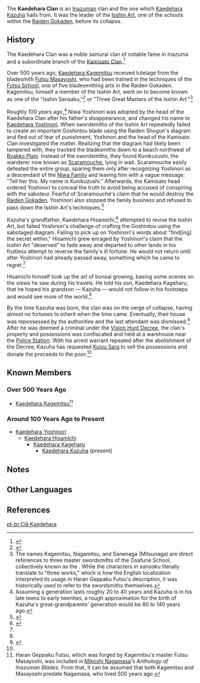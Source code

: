 {{Terminology Infobox
|image        = Kaedehara Clan.png
|type         = Families
|type2        = Inazuma Clans
|affiliation  = Raiden Gokaden
|affiliation2 = Isshin Art
}}
The '''Kaedehara Clan''' is an [[Inazuma]]n clan and the one which [[Kaedehara Kazuha]] hails from. It was the leader of the [[Isshin Art]], one of the schools within the [[Raiden Gokaden]], before its collapse.

==History==
The Kaedehara Clan was a noble samurai clan of notable fame in Inazuma and a subordinate branch of the [[Kamisato Clan]].<ref>{{Ref/VO|Kamisato Ayato|About Kaedehara Kazuha}}</ref>

Over 500 years ago, [[Kaedehara Kagemitsu]] received tutelage from the bladesmith [[Futsu Masayoshi]], who had been trained in the techniques of the [[Futsu School]], one of five bladesmithing arts in the Raiden Gokaden. Kagemitsu, himself a member of the Isshin Art, went on to become known as one of the "Isshin Sansaku,"<ref>{{Ref/Weapon|Haran Geppaku Futsu|Lore}}</ref> or "Three Great Masters of the Isshin Art."<ref group="Note">The names Kagemitsu, Nagamitsu, and Sanenaga (Mitsunaga) are direct references to three master swordsmiths of the Osafune School, collectively known as the {{lang|"Three Great Masters"|ja=三作|ja_rm=sansaku}}. While the characters in ''sansaku'' literally translate to "three works," which is how the English localization interpreted its usage in Haran Geppaku Futsu's description, it was historically used to refer to the swordsmiths themselves.</ref>

Roughly 100 years ago,<ref group="Note">Assuming a generation lasts roughly 20 to 40 years and Kazuha is in his late teens to early twenties, a rough approximation for the birth of Kazuha's great-grandparents' generation would be 80 to 140 years ago.</ref> Niwa Yoshinori was adopted by the head of the Kaedehara Clan after his father's disappearance, and changed his name to [[Kaedehara Yoshinori]]. When swordsmiths of the Isshin Art repeatedly failed to create an important Goshintou blade using the Raiden Shogun's diagram and fled out of fear of punishment, Yoshinori and the head of the Kamisato Clan investigated the matter. Realizing that the diagram had likely been tampered with, they tracked the bladesmiths down to a beach northwest of [[Byakko Plain]]. Instead of the swordsmiths, they found Kunikuzushi, the wanderer now known as [[Scaramouche]], lying in wait. Scaramouche easily defeated the entire group, sparing them only after recognizing Yoshinori as a descendant of the [[Niwa Family]] and leaving him with a vague message: "Tell her this. My name is Kunikuzushi." Afterwards, the Kamisato head ordered Yoshinori to conceal the truth to avoid being accused of conspiring with the saboteur. Fearful of Scaramouche's claim that he would destroy the [[Raiden Gokaden]], Yoshinori also stopped the family business and refused to pass down the Isshin Art's techniques.<ref name="Palace">{{Ref/Quest|The Palace, Dyed in Black (Quest)}}</ref>

Kazuha's grandfather, Kaedehara Hisamichi,<ref name="GAA 2.8-1">{{Ref/Quest|As the Courtyard in Spring Once Appeared (Part 1)}}</ref> attempted to revive the Isshin Art, but failed Yoshinori's challenge of crafting the Goshintou using the sabotaged diagram. Failing to pick up on Yoshinori's words about "find[ing] the secret within," Hisamichi grew enraged by Yoshinori's claim that the Isshin Art "deserved" to fade away and departed to other lands in his fruitless attempt to reverse the family's ill fortune. He would not return until after Yoshinori had already passed away, something which he came to regret.<ref name="Palace" />

Hisamichi himself took up the art of bonsai growing, basing some scenes on the views he saw during his travels. He told his son, Kaedehara Kageharu, that he hoped his grandson &mdash; Kazuha &mdash; would not follow in his footsteps and would see more of the world.<ref name="GAA 2.8-1" />

By the time Kazuha was born, the clan was on the verge of collapse, having almost no fortunes to inherit when the time came. Eventually, their house was repossessed by the authorities and the last attendant was dismissed.<ref name="kazuha samurai nobility">{{Ref/VO|Kaedehara Kazuha|About Kaedehara Kazuha: Samurai Nobility}}</ref> After he was deemed a criminal under the [[Vision Hunt Decree]], the clan's property and possessions was confiscated and held at a warehouse near the [[Police Station]]. With his arrest warrant repealed after the abolishment of the Decree, Kazuha has requested [[Kujou Sara]] to sell the possessions and donate the proceeds to the poor.<ref name="Palace" />

==Known Members==
===Over 500 Years Ago===
*[[Kaedehara Kagemitsu]]<ref group="Note">Haran Geppaku Futsu, which was forged by Kagemitsu's master Futsu Masayoshi, was included in [[Mikoshi Nagamasa]]'s ''Anthology of Inazuman Blades''. From that, it can be assumed that both Kagemitsu and Masayoshi predate Nagamasa, who lived 500 years ago.</ref>

===Around 100 Years Ago to Present===
*[[Kaedehara Yoshinori]]
**[[Kaedehara Hisamichi]]
***[[Kaedehara Kageharu]]
****[[Kaedehara Kazuha]] (present)

==Notes==
{{Reflist|note=1}}

==Other Languages==
{{Other Languages|
|en      = Kaedehara Clan
|zhs     = 枫原家
|zhs_rm  = Fēngyuán-jiā
|zht     = 楓原家
|zht_rm  = Fēngyuán-jiā
|zh_tl   = Kaedehara House{{Sino|zh|ja}}
|ja      = {{Rubi|楓|かえで|原|はら|家|け}}
|ja_rm   = Kaedehara-ke
|ja_tl   = Kaedehara House
|ko      = 카에데하라 {{tt|가문|家門}}
|ko_rm   = Kaedehara Gamun
|ko_tl   = Kaedehara Family
|es      = Clan Kaedehara
|es_tl   = Kaedehara Clan
|fr      = Clan Kaedehara
|fr_tl   = Kaedehara Clan
|ru      = Семьи Каэдэхара
|ru_tl   = Kaedehara Family
|th      = ตระกูล Kaedehara
|th_tl   = 
|vi      = Nhà Kaedehara<!-- also "Gia Tộc Kaedehara" - Kaedehara Clan -->
|vi_tl   = Kaedehara House
|de      = Familie Kaedehara
|de_tl   = Family Kaedehara
|id      = Klan Kaedehara
|id_tl   = Kaedehara Clan
|pt      = Clã Kaedehara
|pt_tl   = Kaedehara Clan
}}

==References==
{{Reflist}}

[[pt-br:Clã Kaedehara]]